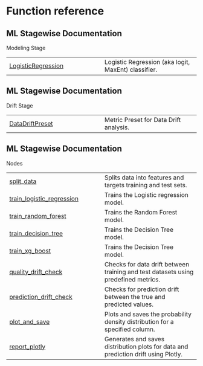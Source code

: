 # Function reference {.doc .doc-index}

## ML Stagewise Documentation

Modeling Stage

| | |
| --- | --- |
| [LogisticRegression](LogisticRegression.qmd#sklearn.linear_model.LogisticRegression) | Logistic Regression (aka logit, MaxEnt) classifier. |

## ML Stagewise Documentation

Drift Stage

| | |
| --- | --- |
| [DataDriftPreset](DataDriftPreset.qmd#evidently.metric_preset.DataDriftPreset) | Metric Preset for Data Drift analysis. |

## ML Stagewise Documentation

Nodes

| | |
| --- | --- |
| [split_data](split_data.qmd#nodes.split_data) | Splits data into features and targets training and test sets. |
| [train_logistic_regression](train_logistic_regression.qmd#nodes.train_logistic_regression) | Trains the Logistic regression model. |
| [train_random_forest](train_random_forest.qmd#nodes.train_random_forest) | Trains the Random Forest model. |
| [train_decision_tree](train_decision_tree.qmd#nodes.train_decision_tree) | Trains the Decision Tree model. |
| [train_xg_boost](train_xg_boost.qmd#nodes.train_xg_boost) | Trains the Decision Tree model. |
| [quality_drift_check](quality_drift_check.qmd#nodes.quality_drift_check) | Checks for data drift between training and test datasets using predefined metrics. |
| [prediction_drift_check](prediction_drift_check.qmd#nodes.prediction_drift_check) | Checks for prediction drift between the true and predicted values. |
| [plot_and_save](plot_and_save.qmd#nodes.plot_and_save) | Plots and saves the probability density distribution for a specified column. |
| [report_plotly](report_plotly.qmd#nodes.report_plotly) | Generates and saves distribution plots for data and prediction drift using Plotly. |